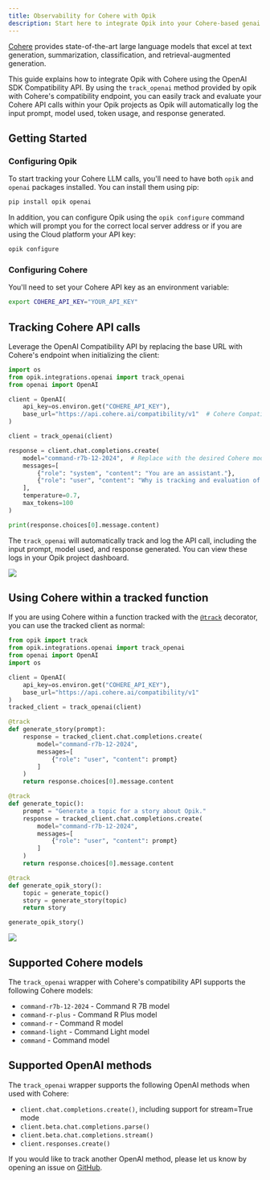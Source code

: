 ```yaml
---
title: Observability for Cohere with Opik
description: Start here to integrate Opik into your Cohere-based genai application for end-to-end LLM observability, unit testing, and optimization.
---
```


[Cohere](https://cohere.com/) provides state-of-the-art large language models that excel at text generation, summarization, classification, and retrieval-augmented generation.

This guide explains how to integrate Opik with Cohere using the OpenAI SDK Compatibility API. By using the `track_openai` method provided by opik with Cohere's compatibility endpoint, you can easily track and evaluate your Cohere API calls within your Opik projects as Opik will automatically log the input prompt, model used, token usage, and response generated.

## Getting Started

### Configuring Opik

To start tracking your Cohere LLM calls, you'll need to have both `opik` and `openai` packages installed. You can install them using pip:

```bash
pip install opik openai
```

In addition, you can configure Opik using the `opik configure` command which will prompt you for the correct local server address or if you are using the Cloud platform your API key:

```bash
opik configure
```

### Configuring Cohere

You'll need to set your Cohere API key as an environment variable:

```bash {pytest_codeblocks_skip=true}
export COHERE_API_KEY="YOUR_API_KEY"
```

## Tracking Cohere API calls

Leverage the OpenAI Compatibility API by replacing the base URL with Cohere's endpoint when initializing the client:

```python
import os
from opik.integrations.openai import track_openai
from openai import OpenAI

client = OpenAI(
    api_key=os.environ.get("COHERE_API_KEY"),
    base_url="https://api.cohere.ai/compatibility/v1"  # Cohere Compatibility API endpoint
)

client = track_openai(client)

response = client.chat.completions.create(
    model="command-r7b-12-2024",  # Replace with the desired Cohere model
    messages=[
        {"role": "system", "content": "You are an assistant."},
        {"role": "user", "content": "Why is tracking and evaluation of LLMs important?"}
    ],
    temperature=0.7,
    max_tokens=100
)

print(response.choices[0].message.content)
```

The `track_openai` will automatically track and log the API call, including the input prompt, model used, and response generated. You can view these logs in your Opik project dashboard.

<Frame>
  <img src="/img/tracing/cohere_integration.png" />
</Frame>

## Using Cohere within a tracked function

If you are using Cohere within a function tracked with the [`@track`](/tracing/log_traces#using-function-decorators) decorator, you can use the tracked client as normal:

```python
from opik import track
from opik.integrations.openai import track_openai
from openai import OpenAI
import os

client = OpenAI(
    api_key=os.environ.get("COHERE_API_KEY"),
    base_url="https://api.cohere.ai/compatibility/v1"
)
tracked_client = track_openai(client)

@track
def generate_story(prompt):
    response = tracked_client.chat.completions.create(
        model="command-r7b-12-2024",
        messages=[
            {"role": "user", "content": prompt}
        ]
    )
    return response.choices[0].message.content

@track
def generate_topic():
    prompt = "Generate a topic for a story about Opik."
    response = tracked_client.chat.completions.create(
        model="command-r7b-12-2024",
        messages=[
            {"role": "user", "content": prompt}
        ]
    )
    return response.choices[0].message.content

@track
def generate_opik_story():
    topic = generate_topic()
    story = generate_story(topic)
    return story

generate_opik_story()
```

<Frame>
  <img src="/img/tracing/cohere_trace_decorator.png" />
</Frame>

## Supported Cohere models

The `track_openai` wrapper with Cohere's compatibility API supports the following Cohere models:

- `command-r7b-12-2024` - Command R 7B model
- `command-r-plus` - Command R Plus model
- `command-r` - Command R model
- `command-light` - Command Light model
- `command` - Command model

## Supported OpenAI methods

The `track_openai` wrapper supports the following OpenAI methods when used with Cohere:

- `client.chat.completions.create()`, including support for stream=True mode
- `client.beta.chat.completions.parse()`
- `client.beta.chat.completions.stream()`
- `client.responses.create()`

If you would like to track another OpenAI method, please let us know by opening an issue on [GitHub](https://github.com/comet-ml/opik/issues).